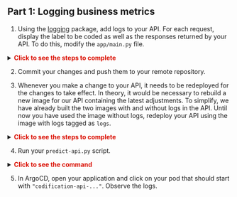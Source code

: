 
:::{.nonincremental}
:::: {.callout-tip collapse="true" icon=false}
## Part 1: Logging business metrics

1. Using the [logging](https://docs.python.org/3/library/logging.html) package, add logs to your API. For each request, display the label to be coded as well as the responses returned by your API. To do this, modify the `app/main.py` file.

<details> 
<summary>
    <font size=\"3\" color=\"darkgreen\"><b>Click to see the steps to complete </b></font> 
</summary>

1. Import the logging package:

```.python
import logging
```

2. Set up your logging configuration before defining your first entry point:

```.python
logging.basicConfig(
    level=logging.INFO,
    format="%(asctime)s - %(levelname)s - %(message)s",
    handlers=[
        logging.FileHandler("log_file.log"),
        logging.StreamHandler(),
    ],
)
```

3. Add the label and the API response to your logs:

```.python
# Logging
logging.info(f"{{'Query': {description}, 'Response': {predictions[0]}}}")
```

</details>

2. Commit your changes and push them to your remote repository.

3. Whenever you make a change to your API, it needs to be redeployed for the changes to take effect. In theory, it would be necessary to rebuild a new image for our API containing the latest adjustments. To simplify, we have already built the two images with and without logs in the API. Until now you have used the image without logs, redeploy your API using the image with logs tagged as `logs`.

<details> 
<summary> 
    <font size=\"3\" color=\"darkgreen\"><b>Click to see the steps to complete </b></font> 
</summary>

1. In the `kubernetes/deployment.yml` file, replace the `no-logs` tag with the `logs` tag:

```yaml
template:
  metadata:
    labels:
      app: codification-api
  spec:
    containers:
      - name: api
        image: inseefrlab/formation-mlops:logs
        imagePullPolicy: Always
```

2. Commit your changes and push them to your remote repository.

3. Wait 5 minutes for `ArgoCD` to automatically synchronize the changes from your Github repository or force synchronization.

</details>

4. Run your `predict-api.py` script.

<details> 
<summary> 
    <font size=\"3\" color=\"darkgreen\"><b>Click to see the command </b></font> 
</summary>

```shell
python formation-mlops/src/predict-api.py
```
</details>

5. In ArgoCD, open your application and click on your pod that should start with `"codification-api-..."`. Observe the logs.

::::
:::


